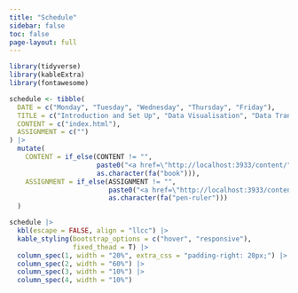 ```yaml
---
title: "Schedule"
sidebar: false
toc: false
page-layout: full
---
```


```r
library(tidyverse)
library(kableExtra)
library(fontawesome)
```

```r
schedule <- tibble(
  DATE = c("Monday", "Tuesday", "Wednesday", "Thursday", "Friday"),
  TITLE = c("Introduction and Set Up", "Data Visualisation", "Data Transformation", "Exploratory Data Analysis", "Data Wrangling"),
  CONTENT = c("index.html"),
  ASSIGNMENT = c("")
) |> 
  mutate(
    CONTENT = if_else(CONTENT != "", 
                      paste0("<a href=\"http://localhost:3933/content/", CONTENT, "\">", as.character(fa("book")), "</a>"),
                      as.character(fa("book"))),
    ASSIGNMENT = if_else(ASSIGNMENT != "",
                         paste0("<a href=\"http://localhost:3933/content/", ASSIGNMENT, "\">", as.character(fa("pen-ruler")), "</a>"),
                         as.character(fa("pen-ruler")))
  )
```

```r
schedule |>
  kbl(escape = FALSE, align = "llcc") |>
  kable_styling(bootstrap_options = c("hover", "responsive"),
                fixed_thead = T) |> 
  column_spec(1, width = "20%", extra_css = "padding-right: 20px;") |> 
  column_spec(2, width = "60%") |> 
  column_spec(3, width = "10%") |> 
  column_spec(4, width = "10%")
```
